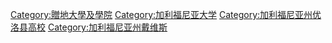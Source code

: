 [[Category:贈地大學及學院|Category:贈地大學及學院]]
[[Category:加利福尼亚大学|Category:加利福尼亚大学]]
[[Category:加利福尼亚州优洛县高校|Category:加利福尼亚州优洛县高校]]
[[Category:加利福尼亚州戴维斯|Category:加利福尼亚州戴维斯]]